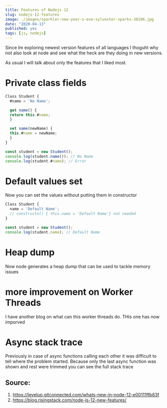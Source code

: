```yaml
---
title: Features of Nodejs 12
slug: nodejs-12-features
image: ./images/sparkler-new-year-s-eve-sylvester-sparks-38196.jpg
date: "2020-04-13"
published: yes
tags: [js, nodejs]
---
```



Since Im exploring newest version features of all languages I thoguht why not also look at node and see what the heck are they doing in new versions.

As usual I will talk about only the features that I liked most.

# Private class fields

<CodeDivWrapper>

```js
Class Student {
  #name = 'No Name';

  get name() {
  return this.#name;
  }

  set name(newName) {
  this.#name = newName;
  }
}

const student = new Student();
console.log(student.name()); // No Name
console.log(student.#name); // Error
```

</CodeDivWrapper>

# Default values set

Now you can set the values without putting them in constructor

<CodeDivWrapper>

```js
Class Student {
  name = 'Default Name';
  // constructo() { this.name = 'Default Name'} not needed
}

const student = new Student();
console.log(student.name); // Default Name
```

</CodeDivWrapper>

# Heap dump

Now node generates a heap dump that can be used to tackle memory issues

# more improvement on Worker Threads

I have another blog on what can this worker threads do. THis one has now imporved

# Async stack trace

Previously in case of async functions calling each other it was difficult to tell where the problem started. Because only the last async function was shown and rest were trimmed
you can see the full stack trace

## Source:

1. https://levelup.gitconnected.com/whats-new-in-node-12-e00111ffb83f
2. https://blog.risingstack.com/node-js-12-new-features/
